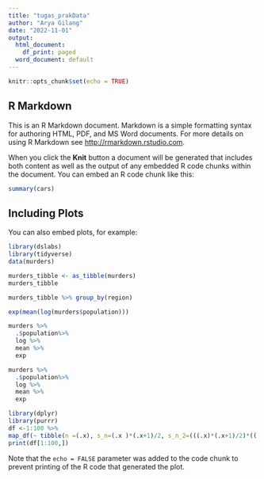 ```yaml
---
title: "tugas_prakData"
author: "Arya Gilang"
date: "2022-11-01"
output:
  html_document:
    df_print: paged
  word_document: default
---
```


```r
knitr::opts_chunk$set(echo = TRUE)
```

## R Markdown

This is an R Markdown document. Markdown is a simple formatting syntax for authoring HTML, PDF, and MS Word documents. For more details on using R Markdown see <http://rmarkdown.rstudio.com>.

When you click the **Knit** button a document will be generated that includes both content as well as the output of any embedded R code chunks within the document. You can embed an R code chunk like this:

```r
summary(cars)
```

## Including Plots

You can also embed plots, for example:
```r
library(dslabs)
library(tidyverse)
data(murders)
```
```r
murders_tibble <- as_tibble(murders)
murders_tibble
```
````r
murders_tibble %>% group_by(region)
`````
````r
exp(mean(log(murders$population)))

````

````r
murders %>%
  .$population%>%
  log %>%
  mean %>%
  exp
````
```r
murders %>%
  .$population%>%
  log %>%
  mean %>%
  exp
```


````r
library(dplyr)
library(purrr)
df <-1:100 %>% 
map_df(~ tibble(n =(.x), s_n=(.x )*(.x+1)/2, s_n_2=(((.x)*(.x+1)/2)*((.x )*(.x+1)/2))))
print(df[1:100,])
````


Note that the `echo = FALSE` parameter was added to the code chunk to prevent printing of the R code that generated the plot.
